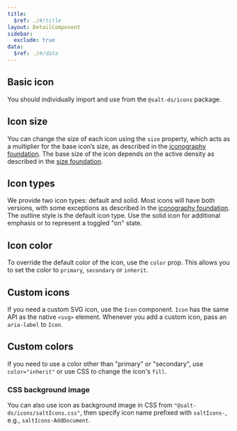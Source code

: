 ```yaml
---
title:
  $ref: ./#/title
layout: DetailComponent
sidebar:
  exclude: true
data:
  $ref: ./#/data
---
```


## Basic icon

You should individually import and use from the `@salt-ds/icons`
package.

<LivePreview componentName="icon" exampleName="BasicIcon" />

## Icon size

You can change the size of each icon using the `size` property, which acts as a multiplier for the base icon’s size, as described in the [iconography foundation](/salt/foundations/iconography). The base size of the icon depends on the active density as described in the [size foundation](/salt/foundations/size).

<LivePreview componentName="icon" exampleName="IconSize" />

## Icon types

We provide two icon types: default and solid. Most icons will have both versions, with some exceptions as described in the [iconography foundation](/salt/foundations/iconography). The outline style is the default icon type. Use the solid icon for additional emphasis or to represent a toggled "on" state.

<LivePreview componentName="icon" exampleName="IconTypes" />

## Icon color

To override the default color of the icon, use the `color` prop. This allows you to set the color to `primary`, `secondary` or `inherit`.

<LivePreview componentName="icon" exampleName="IconColor" />

## Custom icons

If you need a custom SVG icon, use the `Icon` component. `Icon` has the same API as the native `<svg>` element. Whenever you add a custom icon, pass an `aria-label` to `Icon`.

<LivePreview componentName="icon" exampleName="CustomIcon" />

## Custom colors

If you need to use a color other than "primary" or "secondary", use `color="inherit"` or use CSS to change the icon's `fill`.

<LivePreview componentName="icon" exampleName="CustomColors" />

### CSS background image

You can also use icon as background image in CSS from `"@salt-ds/icons/saltIcons.css"`, then specify icon name prefixed with `saltIcons-`, e.g., `saltIcons-AddDocument`.

<LivePreview componentName="icon" exampleName="CssBackgroundImage" />
